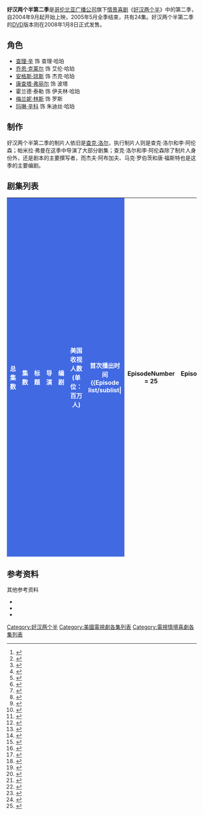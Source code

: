 {{noteTA
|T=zh-cn:好汉两个半 (第二季); zh-hk:宅男 1 pair 半 (第二季); zh-tw:男人兩個半 (第二季);
|G1=Show
|G2=TV
|1=zh-cn:好汉两个半; zh-hk:宅男 1 pair 半; zh-tw:男人兩個半;
}}
{{Infobox television season
|season_name = 《好汉两个半》第二季
|eng_name = {{lang|en|''Two and a Half Men'' (Season 2)}}
| bgcolour = #4169e1
| fgcolour = #FFFFFF
|image = [[Image:Twoandahalfmen_2.jpg|200px]]
|caption = 好汉两个半第二季DVD封面。
|show_name = [[好汉两个半|好汉两个半]]
|country = [[美国|美国]]
|network = [[哥伦比亚广播公司|哥伦比亚广播公司]]
|first_aired = 2004年9月20日日
|last_aired = <br>2005年5月23日
|region_1 = 2008年1月8日
|region_2 = 2006年8月28日
|region_4 = 2006年9月6日
|num_episodes = 24集
|prev_season = [[好汉两个半_(第一季)|第一季]]
|next_season = [[好汉两个半_(第三季)|第三季]]
|episode_list = [[好汉两个半集数列表|好汉两个半集数列表]]
}}

'''好汉两个半第二季'''是[[哥伦比亚广播公司|哥伦比亚广播公司]]旗下[[情景喜剧|情景喜剧]]《[[好汉两个半|好汉两个半]]》中的第二季，自2004年9月起开始上映，2005年5月全季结束，共有24集。好汉两个半第二季的[[數碼多功能影音光碟|DVD]]版本则在2008年1月8日正式发售。

==角色==
* [[查理·辛|查理·辛]] 饰 查理·哈珀
* [[乔恩·克莱尔|乔恩·克莱尔]] 饰 艾伦·哈珀
* [[安格斯·琼斯|安格斯·琼斯]] 饰 杰克·哈珀
* [[康查塔·弗丽尔|康查塔·弗丽尔]] 饰 波塔
* 霍兰德·泰勒 饰 伊夫林·哈珀
* [[梅兰妮·林斯|梅兰妮·林斯]] 饰 罗斯
* [[玛琳·辛科|玛琳·辛科]] 饰 朱迪丝·哈珀

==制作==
好汉两个半第二季的制片人依旧是[[查克·洛尔|查克·洛尔]]，执行制片人则是查克·洛尔和李·阿伦森；帕米拉·弗曼在这季中导演了大部分剧集；查克·洛尔和李·阿伦森除了制片人身份外，还是剧本的主要撰写者，而杰夫·阿布加夫、马克·罗伯茨和唐·福斯特也是这季的主要编剧。

==剧集列表==
{{Main|好汉两个半集数列表}}
<onlyinclude>
{| class="wikitable" style="width:100%; margin-right:0;"
|-
! style="background:#4169e1; color:#fff;"| 总集数
! style="background:#4169e1; color:#fff;"| 集数
! style="background:#4169e1; color:#fff;"| 标题
! style="background:#4169e1; color:#fff;"| 导演
! style="background:#4169e1; color:#fff;"| 编剧
! style="background:#4169e1; color:#fff;"| 美国收视人数<br />(单位：百万人)
! style="background:#4169e1; color:#fff;"| 首次播出时间
{{Episode list/sublist|
|EpisodeNumber = 25
|EpisodeNumber2 = 1
|Title = Back Off, Mary Poppins
|DirectedBy = 帕米拉·弗曼
|WrittenBy = [[查克·洛尔|查克·洛尔]]、李·阿伦森
|Aux3 = 16.44<ref>{{cite web|url=http://abcmedianet.com/web/dnr/dispDNR.aspx?id=092904_04|title=ABC Medianet|publisher=ABC Medianet|accessdate=July 23, 2010|archive-date=2012-03-06|archive-url=https://web.archive.org/web/20120306041611/http://abcmedianet.com/web/dnr/dispDNR.aspx?id=092904_04|dead-url=no}}</ref>
|OriginalAirDate = {{Start date|2004|9|20}}
|ShortSummary = 艾伦发现查理有一个男性互助会的小团体，便想加入其中；查理觉得自己的弟弟不够“酷”，便拒绝了他，这让艾伦十分伤心，觉得自己是一个没人爱的人。
|LineColor = 4169e1
}}
{{Episode list/sublist|
|EpisodeNumber = 26
|EpisodeNumber2 = 2
|Title = Enjoy Those Garlic Balls
|DirectedBy = 帕米拉·弗曼
|WrittenBy = 查克·洛尔、李·阿伦森、唐·福斯特 
|Aux3 = 16.44<ref>{{cite web|url=http://abcmedianet.com/web/dnr/dispDNR.aspx?id=100504_06|title=ABC Medianet|publisher=ABC Medianet|accessdate=July 23, 2010|archive-date=2013-07-19|archive-url=https://www.webcitation.org/6IEnEiX42?url=http://abcmedianet.com/web/dnr/dispDNR.aspx?id=100504_06|dead-url=yes}}</ref>
|OriginalAirDate = {{Start date|2004|9|27}}
|ShortSummary = 朱迪丝开始与杰克的医生格雷格约会，这让艾伦十分不高兴，他觉得朱迪丝虽然和他离婚了，但不应该这么快的就与其他男子约会。
|LineColor = 4169e1
}}
{{Episode list/sublist|
|EpisodeNumber = 27
|EpisodeNumber2 = 3
|Title = A Bag Full of Jawea
|DirectedBy = 帕米拉·弗曼
|WrittenBy = 查克·洛尔、李·阿伦森、杰夫·阿布加夫、马克·罗伯茨
|Aux3 = 16.43<ref>{{cite web|url=http://abcmedianet.com/web/dnr/dispDNR.aspx?id=101204_04|title=ABC Medianet|publisher=ABC Medianet|accessdate=July 23, 2010|archive-date=2013-07-19|archive-url=https://www.webcitation.org/6IEnFbOUC?url=http://abcmedianet.com/web/dnr/dispDNR.aspx?id=101204_04|dead-url=yes}}</ref>
|OriginalAirDate = {{Start date|2004|10|4}}
|ShortSummary = 杰克在学校向老师帕斯捷尔纳克比了[[中指|中指]]，这让他有了大麻烦，老师认为他应该被学校开除。艾伦无论怎样哀求老师都没有用，最后还是查理成功的泡到了这位女老师，解决了杰克的麻烦。
|LineColor = 4169e1
}}
{{Episode list/sublist|
|EpisodeNumber = 28
|EpisodeNumber2 = 4
|Title = Go Get Mommy's Bra
|DirectedBy = 帕米拉·弗曼
|WrittenBy = 查克·洛尔、李·阿伦森、唐·福斯特 
|Aux3 = 17.15<ref>{{cite web|url=http://abcmedianet.com/web/dnr/dispDNR.aspx?id=101904_12|title=ABC Medianet|publisher=ABC Medianet|accessdate=July 23, 2010|archive-date=2015-03-11|archive-url=https://web.archive.org/web/20150311233315/http://abcmedianet.com/web/dnr/dispDNR.aspx?id=101904_12|dead-url=no}}</ref>
|OriginalAirDate = {{Start date|2004|10|11}}
|ShortSummary = 杰克认为妈妈朱迪丝的新男友格雷格十分酷，他会潜水，有高级房子和高级车子；但朱迪丝却和格雷格分手了，这一下子让杰克感到很不高兴。
|LineColor = 4169e1
}}
{{Episode list/sublist|
|EpisodeNumber = 29
|EpisodeNumber2 = 5
|Title = Bad News from the Clinic?
|DirectedBy = 帕米拉·弗曼
|WrittenBy = 查克·洛尔、李·阿伦森、马克·罗伯茨、杰夫·阿布加夫 
|Aux3 = 16.28<ref>{{cite web|url=http://abcmedianet.com/web/dnr/dispDNR.aspx?id=102604_04|title=ABC Medianet|publisher=ABC Medianet|accessdate=July 23, 2010|archive-date=2014-11-06|archive-url=https://web.archive.org/web/20141106161515/http://abcmedianet.com/web/dnr/dispDNR.aspx?id=102604_04|dead-url=no}}</ref>
|OriginalAirDate = {{Start date|2004|10|18}}
|ShortSummary = 查理遇到了一个比自己还强势的性感女子（[[洁丽·雷恩|洁丽·雷恩]]饰），但随后他便发现他并不适合和这种女强人在一起，这让他觉得很不舒服，于是查理决定和她分手。
|LineColor = 4169e1
}}
{{Episode list/sublist|
|EpisodeNumber = 30
|EpisodeNumber2 = 6
|Title = The Price of Healthy Gums is Eternal Vigilance
|DirectedBy = 帕米拉·弗曼
|WrittenBy = 查克·洛尔、李·阿伦森、马克·罗伯茨 
|Aux3 = 17.25<ref>{{cite web|url=http://abcmedianet.com/web/dnr/dispDNR.aspx?id=110204_05|title=ABC Medianet|publisher=ABC Medianet|accessdate=July 23, 2010|archive-date=2013-07-19|archive-url=https://www.webcitation.org/6IEnHNZwB?url=http://abcmedianet.com/web/dnr/dispDNR.aspx?id=110204_05|dead-url=yes}}</ref>
|OriginalAirDate = {{Start date|2004|10|25}}
|ShortSummary = 在家庭聚餐中，伊夫林向杰克透露了一个艾伦的小秘密，原来艾伦小时候在商店偷过一个橡皮泥，还让保安抓住了。这让艾伦在儿子面前十分丢脸，过了一段时间，大家才知道艾伦其实并没有偷东西，是查理顽皮的嫁祸给艾伦的。
|LineColor = 4169e1
}}
{{Episode list/sublist|
|EpisodeNumber = 31
|EpisodeNumber2 = 7
|Title = A Kosher Slaughterhouse Out in Fontana
|DirectedBy = 帕米拉·弗曼
|WrittenBy = 唐·福斯特、查克·洛尔、李·阿伦森 
|Aux3 = 16.04<ref>{{cite web|url=http://abcmedianet.com/web/dnr/dispDNR.aspx?id=111604_05|title=ABC Medianet|publisher=ABC Medianet|accessdate=July 23, 2010|archive-date=2015-03-11|archive-url=https://web.archive.org/web/20150311233410/http://abcmedianet.com/web/dnr/dispDNR.aspx?id=111604_05|dead-url=no}}</ref>
|OriginalAirDate = {{Start date|2004|11|8}}
|ShortSummary = 查理和艾伦为了给杰克作出一个爱妈妈的榜样，决定帮伊夫林举办一个派对。波塔知道后，便建议查理雇她同母异父的妹妹黛比。虽然派对还算成功，但伊夫林却很不满意。
|LineColor = 4169e1
}}
{{Episode list/sublist|
|EpisodeNumber = 32
|EpisodeNumber2 = 8
|Title = Frankenstein and the Horny Villagers
|DirectedBy = 帕米拉·弗曼
|WrittenBy = 唐·福斯特、杰夫·阿布加夫、查克·洛尔、李·阿伦森 
|Aux3 = 17.47<ref>{{cite web|url=http://www.abcmedianet.com/web/dnr/dispDNR.aspx?id=112304_07|title=ABC Medianet|publisher=ABC Medianet|accessdate=July 23, 2010|deadurl=yes|archiveurl=https://web.archive.org/web/20150209154022/http://www.abcmedianet.com/web/dnr/dispDNR.aspx?id=112304_07|archivedate=2015年2月9日}}</ref>
|OriginalAirDate = {{Start date|2004|11|15}}
|ShortSummary = 艾伦终于有了艳遇，这是一个叫南希的女孩子。南希给了艾伦前所未有的[[性爱|性爱]]体验，也让艾伦将这种激情当成了爱情。最后，艾伦决定向南希求婚时才发现南希其实已经结婚了。
|LineColor = 4169e1
}}
{{Episode list/sublist|
|EpisodeNumber = 33
|EpisodeNumber2 = 9
|Title = Yes, Monsignor
|DirectedBy = 帕米拉·弗曼
|WrittenBy = 查克·洛尔、李·阿伦森、杰夫·阿布加夫
|Aux3 = 18.94<ref>{{cite web|url=http://www.abcmedianet.com/web/dnr/dispDNR.aspx?id=113004_10|title=ABC Medianet|publisher=ABC Medianet|accessdate=July 23, 2010|deadurl=yes|archiveurl=https://web.archive.org/web/20081227112556/http://abcmedianet.com/web/dnr/dispDNR.aspx?id=113004_10|archivedate=2008年12月27日}}</ref>
|OriginalAirDate = {{Start date|2004|11|22}}
|ShortSummary = 查理来到了咖啡馆，却碰到了老相好莉莎<small>（[[丹妮丝·理查兹|丹妮丝·理查兹]]饰）</small>，这时的莉莎已经有了一个婴儿女儿，但她却和丈夫离婚了。于是查理便想和莉莎重温旧情，可是这个女孩似乎是一个大问题。
|LineColor = 4169e1
}}
{{Episode list/sublist|
|EpisodeNumber = 34
|EpisodeNumber2 = 10
|Title = The Salmon Under My Sweater
|DirectedBy = 帕米拉·弗曼
|WrittenBy = 唐·福斯特、马克·罗伯茨、查克·洛尔、李·阿伦森 
|Aux3 = 17.88<ref>{{cite web|url=http://abcmedianet.com/web/dnr/dispDNR.aspx?id=120704_05|title=ABC Medianet|publisher=ABC Medianet|accessdate=July 23, 2010|archive-date=2008-12-21|archive-url=https://web.archive.org/web/20081221172700/http://abcmedianet.com/web/dnr/dispDNR.aspx?id=120704_05|dead-url=yes}}</ref>
|OriginalAirDate = {{Start date|2004|11|29}}
|ShortSummary = 查理正在为恶魔武士写主题曲，于是查理便征求杰克的意见，但杰克似乎对查理先前做的曲并不满意，二人便一起工作，写词谱曲。
|LineColor = 4169e1
}}
{{Episode list/sublist|
|EpisodeNumber = 35
|EpisodeNumber2 = 11
|Title = Last Chance to See Those Tattoos
|DirectedBy = 帕米拉·弗曼
|WrittenBy = 查克·洛尔、李·阿伦森
|Aux3 = 16.22<ref>{{cite web|url=http://abcmedianet.com/web/dnr/dispDNR.aspx?id=122104_05|title=ABC Medianet|publisher=ABC Medianet|accessdate=July 23, 2010|archive-url=https://web.archive.org/web/20081221201421/http://abcmedianet.com/web/dnr/dispDNR.aspx?id=122104_05|archive-date=2008-12-21|dead-url=yes}}</ref>
|OriginalAirDate = {{Start date|2004|12|13}}
|ShortSummary = 查理在[[互联网|互联网]]上发现了一个叫“查理大烂人”的网站，上面都是对查理抛弃女孩子的负面评论。查理为了让始作俑者原谅他，好关闭网站，便去往他的每个旧情人那里道歉。 
|LineColor = 4169e1
}}
{{Episode list/sublist|
|EpisodeNumber = 36
|EpisodeNumber2 = 12
|Title = A Lungful of Alan
|DirectedBy = 帕米拉·弗曼
|WrittenBy = 查克·洛尔、李·阿伦森、马克·罗伯茨
|Aux3 = 18.03<ref>{{cite web|url=http://abcmedianet.com/web/dnr/dispDNR.aspx?id=011105_11|title=ABC Medianet|publisher=ABC Medianet|accessdate=July 23, 2010|archive-date=2014-12-15|archive-url=https://web.archive.org/web/20141215003541/http://abcmedianet.com/web/dnr/dispDNR.aspx?id=011105_11|dead-url=no}}</ref>
|OriginalAirDate = {{Start date|2005|1|3}}
|ShortSummary = 艾伦和查理迎来了他们的老同学杰米，在高中时，杰米长的十分难看，但现在则成为一个美女，二人都对杰米有意思，但似乎查理更受杰米欢迎，这让艾伦有些嫉妒。
|LineColor = 4169e1
}}
{{Episode list/sublist|
|EpisodeNumber = 37
|EpisodeNumber2 = 13
|Title = Zejdz Z Moich Wlosów (Get Off My Hair)
|DirectedBy = 帕米拉·弗曼
|WrittenBy = 查克·洛尔、李·阿伦森 
|Aux3 = 18.14<ref>{{cite web|url=http://abcmedianet.com/web/dnr/dispDNR.aspx?id=012505_07|title=ABC Medianet|publisher=ABC Medianet|accessdate=July 23, 2010|archive-date=2014-12-14|archive-url=https://web.archive.org/web/20141214032605/http://abcmedianet.com/web/dnr/dispDNR.aspx?id=012505_07|dead-url=no}}</ref>
|OriginalAirDate = {{Start date|2005|1|17}}
|ShortSummary = 朱迪丝的家水管爆裂，发了大水，于是艾伦便邀请朱迪丝来查理的家暂住。这不仅让查理感到不舒服，也让杰克感到怪异
|LineColor = 4169e1
}}
{{Episode list/sublist|
|EpisodeNumber = 38
|EpisodeNumber2 = 14
|Title = Those Big Pink Things with Coconut
|DirectedBy = 帕米拉·弗曼
|WrittenBy = 查克·洛尔、李·阿伦森、唐·福斯特、杰夫·阿布加夫 
|Aux3 = 17.01<ref>{{cite web|url=http://abcmedianet.com/web/dnr/dispDNR.aspx?id=020805_08|title=ABC Medianet|publisher=ABC Medianet|accessdate=July 23, 2010|archive-date=2008-12-21|archive-url=https://web.archive.org/web/20081221202433/http://abcmedianet.com/web/dnr/dispDNR.aspx?id=020805_08|dead-url=yes}}</ref>
|OriginalAirDate = {{Start date|2005|1|31}}
|ShortSummary = 艾伦和查理帮助杰克复习[[历史|历史]]，经过一番努力，杰克终于得了一个A，但奶奶伊夫林却对杰克泼了一盆冷水，这也让艾伦决定以后不再让伊夫林看望杰克。
|LineColor = 4169e1
}}
{{Episode list/sublist|
|EpisodeNumber = 39
|EpisodeNumber2 = 15
|Title = Smell the Umbrella Stand
|DirectedBy = 帕米拉·弗曼
|WrittenBy = 查克·洛尔、李·阿伦森、唐·福斯特
|Aux3 = 16.75<ref>{{cite web|url=http://abcmedianet.com/web/dnr/dispDNR.aspx?id=021505_06|title=ABC Medianet|publisher=ABC Medianet|accessdate=July 23, 2010|archive-date=2008-12-21|archive-url=https://web.archive.org/web/20081221171937/http://abcmedianet.com/web/dnr/dispDNR.aspx?id=021505_06|dead-url=yes}}</ref>
|OriginalAirDate = {{Start date|2005|2|7}}
|ShortSummary = 艾伦开始担心一些医疗问题，原来医生建议他做肠镜检查，这让他很不舒服。为了解决这一问题，查理建议二人带上杰克去[[拉斯维加斯|拉斯维加斯]]放松放松，但这一消息却被朱迪丝知道了。
|LineColor = 4169e1
}}
{{Episode list/sublist|
|EpisodeNumber = 40
|EpisodeNumber2 = 16
|Title = Can You Eat Human Flesh with Wooden Teeth?
|DirectedBy = 帕米拉·弗曼
|WrittenBy = 查克·洛尔、李·阿伦森、唐·福斯特
|Aux3 = 16.78<ref>{{cite web|url=http://abcmedianet.com/web/dnr/dispDNR.aspx?id=022305_08|title=ABC Medianet|publisher=ABC Medianet|accessdate=July 23, 2010|archive-url=https://web.archive.org/web/20150311231343/http://abcmedianet.com/web/dnr/dispDNR.aspx?id=022305_08|archive-date=2015-03-11|dead-url=yes}}</ref>
|OriginalAirDate = {{Start date|2005|2|14}}
|ShortSummary = 朱迪丝去[[夏威夷|夏威夷]]度假了，艾伦不得已把杰克接到了家中。一天疲惫的工作后，他竟然忘记了接杰克回家，害的杰克在雨中淋了一身湿，也让杰克感到生气。
|LineColor = 4169e1
}}
{{Episode list/sublist|
|EpisodeNumber = 41
|EpisodeNumber2 = 17
|Title = Woo-Hoo, a Hernia Exam!
|DirectedBy = 帕米拉·弗曼
|WrittenBy = 马克·罗伯茨、查克·洛尔、李·阿伦森
|Aux3 = 17.50<ref>{{cite web|url=http://abcmedianet.com/web/dnr/dispDNR.aspx?id=030105_08|title=ABC Medianet|publisher=ABC Medianet|accessdate=July 23, 2010|archive-date=2008-12-21|archive-url=https://web.archive.org/web/20081221201254/http://abcmedianet.com/web/dnr/dispDNR.aspx?id=030105_08|dead-url=yes}}</ref>
|OriginalAirDate = {{Start date|2005|2|21}}
|ShortSummary = 查理在和一个女孩子亲热时弄伤了后背，于是艾伦便送他去了医院；在医院，查理却一直试着泡这个性感的女医生，谁想这个女医生早在学生时代就曾和查理约会过，只是查理忘记了而已。
|LineColor = 4169e1
}}
{{Episode list/sublist|
|EpisodeNumber = 42
|EpisodeNumber2 = 18
|Title = It Was 'Mame,' Mom<!-- Title, including punctuation, as per press release -->
|DirectedBy = 帕米拉·弗曼
|WrittenBy = 马克·罗伯茨、查克·洛尔、李·阿伦森
|Aux3 = 17.45<ref>{{cite web|url=http://abcmedianet.com/web/dnr/dispDNR.aspx?id=031505_04|title=ABC Medianet|publisher=ABC Medianet|accessdate=July 23, 2010|archive-date=2012-09-06|archive-url=https://www.webcitation.org/6ATk7HhD5?url=http://abcmedianet.com/web/dnr/dispDNR.aspx?id=031505_04|dead-url=no}}</ref>
|OriginalAirDate = {{Start date|2005|3|7}}
|ShortSummary = 查理被一个[[同性恋|同性恋]]上司艾瑞克邀请去一个派对，于是他便让艾伦帮他一个忙，查理让艾伦假装是他的女朋友，二人假扮同性恋恋人参加了派对。
|LineColor = 4169e1
}}
{{Episode list/sublist|
|EpisodeNumber = 43
|EpisodeNumber2 = 19
|Title = A Low, Guttural Tongue-Flapping Noise
|DirectedBy = 加里·哈勒沃尔森
|WrittenBy = 马克·罗伯茨、查克·洛尔、李·阿伦森
|Aux3 = 15.92<ref>{{cite web|url=http://abcmedianet.com/web/dnr/dispDNR.aspx?id=032905_05|title=ABC Medianet|publisher=ABC Medianet|accessdate=July 23, 2010|archive-date=2008-12-21|archive-url=https://web.archive.org/web/20081221202459/http://abcmedianet.com/web/dnr/dispDNR.aspx?id=032905_05|dead-url=yes}}</ref>
|OriginalAirDate = {{Start date|2005|3|21}}
|ShortSummary = 查理向艾伦扔烤面包时砸伤了艾伦的眼睛，这让艾伦整个周末都不得不带个眼罩出门。在咖啡厅，二人意外的遇到了查理的老相好莎莉。意想不到的是，莎莉似乎对艾伦有些兴趣。<ref>{{Cite episode|title=A Low, Guttural Tongue-Flapping Noise|series=好汉两个半|serieslink=好汉两个半|network=[[CBS|CBS]]|airdate=March 21, 2005|season=2|number=19|minutes=06:00|quote=She's just like a regular person, except for, you know, being from the planet}}</ref>
|LineColor = 4169e1
}}
{{Episode list/sublist|
|EpisodeNumber = 44
|EpisodeNumber2 = 20
|Title = I Always Wanted a Shaved Monkey
|DirectedBy = 杰瑞·扎克斯
|WrittenBy = 马克·罗伯茨、查克·洛尔、李·阿伦森、杰夫·阿布加夫
|Aux3 = 17.13<ref>{{cite web|url=http://abcmedianet.com/web/dnr/dispDNR.aspx?id=042605_07|title=ABC Medianet|publisher=ABC Medianet|accessdate=July 23, 2010|archive-url=https://web.archive.org/web/20081221202507/http://abcmedianet.com/web/dnr/dispDNR.aspx?id=042605_07|archive-date=2008-12-21|dead-url=yes}}</ref>
|OriginalAirDate = {{Start date|2005|4|18}}
|ShortSummary = 查理埋怨艾伦总是让着前妻朱迪丝，这让二人的关系急转直下。查理和艾伦开始了冷战，最后还是罗斯帮助二人解决了问题。
|LineColor = 4169e1
}}
{{Episode list/sublist|
|EpisodeNumber = 45
|EpisodeNumber2 = 21
|Title = A Sympathetic Crotch to Cry On
|DirectedBy = 帕米拉·弗曼
|WrittenBy =马克·罗伯茨、查克·洛尔、李·阿伦森
|Aux3 = 17.93<ref>{{cite web|url=http://abcmedianet.com/web/dnr/dispDNR.aspx?id=051005_08|title=ABC Medianet|publisher=ABC Medianet|accessdate=July 23, 2010|archive-date=2008-12-21|archive-url=https://web.archive.org/web/20081221172618/http://abcmedianet.com/web/dnr/dispDNR.aspx?id=051005_08|dead-url=yes}}</ref>
|OriginalAirDate = {{Start date|2005|5|2}}
|ShortSummary = 伊夫林第二个丈夫哈利逝世了，她决定带着查理、艾伦和杰克一起去参加葬礼。艾伦认为哈利待他很不错，便很想去参加葬礼，但查理却不这么认为。
|LineColor = 4169e1
}}
{{Episode list/sublist|
|EpisodeNumber = 46
|EpisodeNumber2 = 22
|Title = That Old Hose Bag is My Mother
|DirectedBy = 加里·哈勒沃尔森
|WrittenBy = 马克·罗伯茨、查克·洛尔、李·阿伦森
|Aux3 = 17.96<ref>{{cite web|url=http://abcmedianet.com/web/dnr/dispDNR.aspx?id=051705_04|title=ABC Medianet|publisher=ABC Medianet|accessdate=July 23, 2010|archive-date=2008-12-21|archive-url=https://web.archive.org/web/20081221203557/http://abcmedianet.com/web/dnr/dispDNR.aspx?id=051705_04|dead-url=yes}}</ref>
|OriginalAirDate = {{Start date|2005|5|9}}
|ShortSummary = 艾伦买了一辆新[[保时捷|保时捷]]跑车，查理很疑惑艾伦从哪儿弄来的钱买这么贵的跑车。原来，艾伦向妈妈伊夫林要了钱买了跑车，代价是要听从伊夫林的安排，这可苦了艾伦。
|LineColor = 4169e1
}}
{{Episode list/sublist|
|EpisodeNumber = 47
|EpisodeNumber2 = 23
|Title = Squab, Squab, Squab, Squab, Squab
|DirectedBy = J. D.罗标
|WrittenBy = 马克·罗伯茨、查克·洛尔、李·阿伦森、唐·福斯特
|Aux3 = 24.24<ref>{{cite web|url=http://abcmedianet.com/web/dnr/dispDNR.aspx?id=052405_04|title=ABC Medianet|publisher=ABC Medianet|accessdate=July 23, 2010|archive-url=https://web.archive.org/web/20150311232238/http://abcmedianet.com/web/dnr/dispDNR.aspx?id=052405_04|archive-date=2015-03-11|dead-url=yes}}</ref>
|OriginalAirDate = {{Start date|2005|5|16}}
|ShortSummary = 伊夫林听说杰克和他的外公外婆度过了春假，认为自己也应该和杰克在一起度过一段日子，于是便要求艾伦把杰克送到她家中留宿。
|LineColor = 4169e1
}}
{{Episode list/sublist|
|EpisodeNumber = 48
|EpisodeNumber2 = 24
|Title = Does This Smell Funny to You?
|DirectedBy = 帕米拉·弗曼
|WrittenBy = 马克·罗伯茨、查克·洛尔、李·阿伦森、杰夫·阿布加夫
|Aux3 = 14.37<ref>{{cite web|url=http://abcmedianet.com/web/dnr/dispDNR.aspx?id=060105_04|title=ABC Medianet|publisher=ABC Medianet|accessdate=July 23, 2010|archive-date=2009-01-07|archive-url=https://web.archive.org/web/20090107073150/http://abcmedianet.com/web/dnr/dispDNR.aspx?id=060105_04|dead-url=yes}}</ref>
|OriginalAirDate = {{Start date|2005|5|23}}
|ShortSummary = 杰克有一篇作文作业，题目是“我的一周”，他写完后被要求在课堂上朗读。结果杰克的一周显然和其他孩子不太一样，他在晚上不小心看到了查理叔叔和陌生女子上床，看到了爸爸妈妈的不和，他的作为让同学们哄堂大笑。
|LineColor = 4169e1
}}
|}</onlyinclude>

==参考资料==
{{reflist|2}}
{{ReflistH}}
;其他参考资料<!-- These references will apply to most, if not all, episodes -->
* {{cite web|url=http://www.tvguide.com/tvshows/half-men/episodes/100558|title=Two and a Half Men episodes|publisher=[[电视指南_(美国杂志)|TV Guide]]|accessdate=November 21, 2009|archive-date=2009-03-27|archive-url=https://web.archive.org/web/20090327110558/http://www.tvguide.com/tvshows/half-men/episodes/100558|dead-url=no}}
* {{cite web|url=http://tv.msn.com/tv/series-episodes/two-and-a-half-men|title=Two and a Half Men: Episode Guide|publisher=[[MSN_TV|MSN TV]]|accessdate=November 21, 2009|archive-url=https://web.archive.org/web/20100813091239/http://tv.msn.com/tv/series-episodes/two-and-a-half-men/|archive-date=2010-08-13|dead-url=yes}}
* {{cite web|url=http://www.thefutoncritic.com/showatch.aspx?id=two_and_a_half_men&view=listings|title=Shows A-Z - two and a half men on cbs|publisher=the Futon Critic|accessdate=November 21, 2009}}
{{ReflistF}}

{{Twoandahalfmen}}

{{DEFAULTSORT:Two And A Half Men (Season 02)}}
[[Category:好汉两个半|Category:好汉两个半]]
[[Category:美國電視劇各集列表|Category:美國電視劇各集列表]]
[[Category:電視情境喜劇各集列表|Category:電視情境喜劇各集列表]]